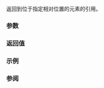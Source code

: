{{cpp/ranges/concat_view/iterator/title|operator[]}}
{{cpp/ranges/concat_view/navbar}}

{{ddcl|since=c++26|
constexpr decltype(auto) operator[]( difference_type pos ) const
    requires /*concat-is-random-access*/&lt;Const, Views...&gt;;
}}

返回到位于指定相对位置的元素的引用。

===参数===
{{par begin}}
{{par|pos|相对于当前位置的位置}}
{{par end}}

===返回值===
{{c|*((*this) + pos)}}

===示例===
{{example}}

===参阅===
{{dsc begin}}
{{dsc mem fun|cpp/ranges/concat_view/iterator/operator*|title=operator*|访问元素|notes={{mark c++26}}}}
{{dsc end}}

{{langlinks|de|en|es|ja|ru}}